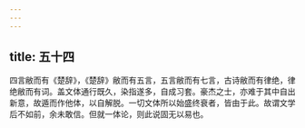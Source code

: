```yaml
---
---
---
```

title: 五十四
---




四言敝而有《楚辞》，《楚辞》敝而有五言，五言敝而有七言，古诗敝而有律绝，律绝敝而有词。盖文体通行既久，染指遂多，自成习套。豪杰之士，亦难于其中自出新意，故遁而作他体，以自解脱。一切文体所以始盛终衰者，皆由于此。故谓文学后不如前，余未敢信。但就一体论，则此说固无以易也。